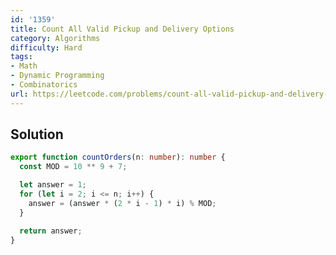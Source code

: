 ```yaml
---
id: '1359'
title: Count All Valid Pickup and Delivery Options
category: Algorithms
difficulty: Hard
tags:
- Math
- Dynamic Programming
- Combinatorics
url: https://leetcode.com/problems/count-all-valid-pickup-and-delivery-options
---
```


## Solution

```typescript filename="solution.ts" copy
export function countOrders(n: number): number {
  const MOD = 10 ** 9 + 7;

  let answer = 1;
  for (let i = 2; i <= n; i++) {
    answer = (answer * (2 * i - 1) * i) % MOD;
  }

  return answer;
}
```


